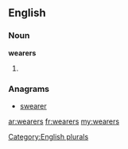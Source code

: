 ==English==

===Noun===
'''wearers'''

# {{plural of|[[wearer]]}}

===Anagrams===
* [[swearer#English|swearer]]

[[Category:English plurals]]

[[ar:wearers]]
[[fr:wearers]]
[[my:wearers]]
